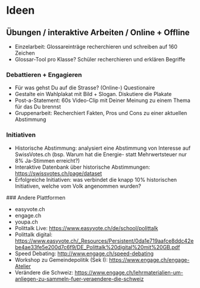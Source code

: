# Ideen

## Übungen / interaktive Arbeiten / Online + Offline

- Einzelarbeit: Glossareinträge recherchieren und schreiben auf 160 Zeichen
- Glossar-Tool pro Klasse? Schüler recherchieren und erklären Begriffe

### Debattieren + Engagieren

- Für was gehst Du auf die Strasse? (Online-) Questionaire
- Gestalte ein Wahlplakat mit Bild + Slogan. Diskutiere die Plakate
- Post-a-Statement: 60s Video-Clip mit Deiner Meinung zu einem Thema für das Du brennst
- Gruppenarbeit: Recherchiert Fakten, Pros und Cons zu einer aktuellen Abstimmung

### Initiativen

- Historische Abstimmung: analysiert eine Abstimmung von Interesse auf SwissVotes.ch
  (bsp. Warum hat die Energie- statt Mehrwertsteuer nur 8% Ja-Stimmen erreicht?)
- Interaktive Datenbank über historische Abstimmungen: https://swissvotes.ch/page/dataset
- Erfolgreiche Initiativen: was verbindet die knapp 10% historischen Initiativen, welche vom Volk angenommen wurden?

### Andere Plattformen

- easyvote.ch
- engage.ch
- youpa.ch
- Polittalk Live: https://www.easyvote.ch/de/school/polittalk
- Polittalk digital: https://www.easyvote.ch/_Resources/Persistent/0da1e719aafce8ddc42ebe4ae33fe5e200d7c6f9/DE_Polittalk%20digital%20mit%20GB.pdf
- Speed Debating: http://www.engage.ch/speed-debating
- Workshop zu Gemeindepolitik (Sek I): https://www.engage.ch/engage-Atelier
- Verändere die Schweiz: https://www.engage.ch/lehrmaterialien-um-anliegen-zu-sammeln-fuer-veraendere-die-schweiz
